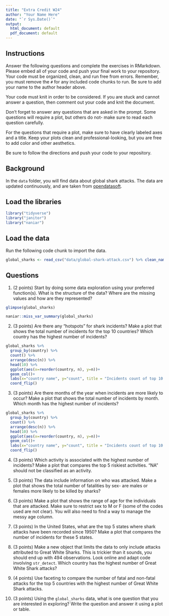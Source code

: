 ```yaml
---
title: "Extra Credit W24"
author: "Your Name Here"
date: "`r Sys.Date()`"
output:
  html_document: default
  pdf_document: default
---
```


## Instructions
Answer the following questions and complete the exercises in RMarkdown. Please embed all of your code and push your final work to your repository. Your code must be organized, clean, and run free from errors. Remember, you must remove the `#` for any included code chunks to run. Be sure to add your name to the author header above. 

Your code must knit in order to be considered. If you are stuck and cannot answer a question, then comment out your code and knit the document.  

Don't forget to answer any questions that are asked in the prompt. Some questions will require a plot, but others do not- make sure to read each question carefully.  

For the questions that require a plot, make sure to have clearly labeled axes and a title. Keep your plots clean and professional-looking, but you are free to add color and other aesthetics.  

Be sure to follow the directions and push your code to your repository.

## Background
In the `data` folder, you will find data about global shark attacks. The data are updated continuously, and are taken from [opendatasoft](https://public.opendatasoft.com/explore/dataset/global-shark-attack/table/?flg=en-us&disjunctive.country&disjunctive.area&disjunctive.activity).  

## Load the libraries
```r
library("tidyverse")
library("janitor")
library("naniar")
```

## Load the data
Run the following code chunk to import the data.
```r
global_sharks <- read_csv("data/global-shark-attack.csv") %>% clean_names()
```

## Questions
1. (2 points) Start by doing some data exploration using your preferred function(s). What is the structure of the data? Where are the missing values and how are they represented?  
```r
glimpse(global_sharks)
```

```r
naniar::miss_var_summary(global_sharks)
```

2. (3 points) Are there any "hotspots" for shark incidents? Make a plot that shows the total number of incidents for the top 10 countries? Which country has the highest number of incidents?
```r
global_sharks %>% 
  group_by(country) %>% 
  count() %>% 
  arrange(desc(n)) %>% 
  head(10) %>% 
  ggplot(aes(x=reorder(country, n), y=n))+
  geom_col()+
  labs(x="country name", y="count", title = "Incidents count of top 10 countries")+
  coord_flip()
```

3. (3 points) Are there months of the year when incidents are more likely to occur? Make a plot that shows the total number of incidents by month. Which month has the highest number of incidents?
```r
global_sharks %>% 
  group_by(country) %>% 
  count() %>% 
  arrange(desc(n)) %>% 
  head(10) %>% 
  ggplot(aes(x=reorder(country, n), y=n))+
  geom_col()+
  labs(x="country name", y="count", title = "Incidents count of top 10 countries")+
  coord_flip()
```


4. (3 points) Which activity is associated with the highest number of incidents? Make a plot that compares the top 5 riskiest activities. "NA" should not be classified as an activity.


5. (3 points) The data include information on who was attacked. Make a plot that shows the total number of fatalities by sex- are males or females more likely to be killed by sharks?


6. (3 points) Make a plot that shows the range of age for the individuals that are attacked. Make sure to restrict sex to M or F (some of the codes used are not clear). You will also need to find a way to manage the messy age column.


7. (3 points) In the United States, what are the top 5 states where shark attacks have been recorded since 1950? Make a plot that compares the number of incidents for these 5 states.


8. (3 points) Make a new object that limits the data to only include attacks attributed to Great White Sharks. This is trickier than it sounds, you should end up with 494 observations. Look online and adapt code involving `str_detect`. Which country has the highest number of Great White Shark attacks?


9. (4 points) Use faceting to compare the number of fatal and non-fatal attacks for the top 5 countries with the highest number of Great White Shark attacks.


10. (3 points) Using the `global_sharks` data, what is one question that you are interested in exploring? Write the question and answer it using a plot or table. 